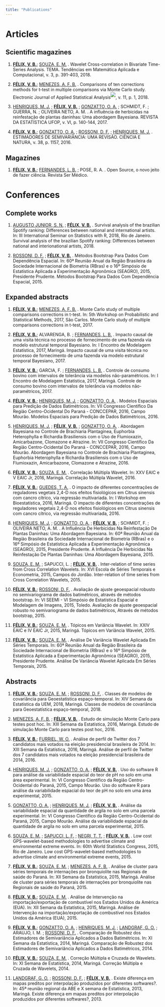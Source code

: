 ```yaml
---
title: "Publications"
---
```


# Articles

## Scientific magazines

1.  [**FÉLIX, V. B.**](http://lattes.cnpq.br/6820390470508877); [SOUZA, E. M.](http://lattes.cnpq.br/0029713017048136) . Wavelet Cross-correlation in Bivariate Time-Series Analysis. TEMA. Tendências em Matemática Aplicada e Computacional, v. 3, p. 391-403, 2018.

2.  [**FÉLIX, V. B.**](http://lattes.cnpq.br/6820390470508877 "Clique para visualizar o currículo"); [MENEZES, A. F. B.](http://lattes.cnpq.br/3911619582088894) . Comparisons of ten corrections methods for t-test in multiple comparisons via Monte Carlo study. Electronic Journal of Applied Statistical Analysis^![](https://buscatextual.cnpq.br/buscatextual/images/curriculo/jcr.gif)^, v. 11, p. 1, 2018.

3.  [HENRIQUES, M. J.](http://lattes.cnpq.br/3011323408047031) ; [**FÉLIX, V. B.**](http://lattes.cnpq.br/6820390470508877 "Clique para visualizar o currículo") ; [GONZATTO, O. A.](http://lattes.cnpq.br/7365405141909374 "Clique para visualizar o currículo") ; SCHMIDT, F. ; GUERRA, N. ; OLIVEIRA NETO, A. M. . A influência de herbicidas na reinfestação de plantas daninhas: Uma abordagem Bayesiana. REVISTA DA ESTATÍSTICA UFOP, v. VI, p. 140-144, 2017.

4.  [**FÉLIX, V. B.**](http://lattes.cnpq.br/6820390470508877 "Clique para visualizar o currículo"); [GONZATTO, O. A.](http://lattes.cnpq.br/7365405141909374) ; [ROSSONI, D. F.](http://lattes.cnpq.br/7817639261124081) ; [HENRIQUES, M. J.](http://lattes.cnpq.br/3011323408047031) . ESTIMADORES DE SEMIVARIÂNCIA: UMA REVISÃO. CIÊNCIA E NATURA, v. 38, p. 1157, 2016.

## Magazines

1.  [**FÉLIX, V. B.**](http://lattes.cnpq.br/6820390470508877); [FERNANDES, L. B.](http://lattes.cnpq.br/3956308653223427) ; POSE, R. A. . Open Source, o novo jeito de fazer ciência. Revista Ser Médico.

# Conferences

## Complete works

1.  [AUGUSTO JUNIOR, S. N.](http://lattes.cnpq.br/2374886805780530) ; [**FÉLIX, V. B.**](http://lattes.cnpq.br/6820390470508877) . Survival analysis of the brazilian Spotify ranking: Differences between national and international artists. In: III International Seminar on Statistics with R, 2018, Rio de Janeiro. Survival analysis of the brazilian Spotify ranking: Differences between national and interionational artists, 2018.

2.  [ROSSONI, D. F.](http://lattes.cnpq.br/7817639261124081 "Clique para visualizar o currículo") ; [**FÉLIX, V. B.**](http://lattes.cnpq.br/6820390470508877 "Clique para visualizar o currículo") . Métodos Bootstrap Para Dados Com Dependência Espacial. In: 60ª Reunião Anual da Região Brasileira da Sociedade Internacional de Biometria (RBras) e o 16º Simpósio de Estatística Aplicada a Experimentação Agronômica (SEAGRO), 2015, Presidente Prudente. Métodos Bootstrap Para Dados Com Dependência Espacial, 2015.

## Expanded abstracts

1.  [**FÉLIX, V. B.**](http://lattes.cnpq.br/6820390470508877 "Clique para visualizar o currículo"); [MENEZES, A. F. B.](http://lattes.cnpq.br/3911619582088894) . Monte Carlo study of multiple comparisons corrections in t-test. In: 5th Workshop on Probabilistic and Statistical Methods, 2017, São Carlos. Monte Carlo study of multiple comparisons corrections in t-test, 2017.

2.  [**FÉLIX, V. B.**](http://lattes.cnpq.br/6820390470508877); ALVARENGA, B. ; [FERNANDES, L. B.](http://lattes.cnpq.br/3956308653223427 "Clique para visualizar o currículo") . Impacto causal de uma visita técnica no processo de fornecimento de uma fazenda via modelo estrutural temporal Bayesiano. In: I Encontro de Modelagem Estatística, 2017, Maringá. Impacto causal de uma visita técnica no processo de fornecimento de uma fazenda via modelo estrutural temporal Bayesiano, 2017.

3.  [**FÉLIX, V. B.**](http://lattes.cnpq.br/6820390470508877); GARCIA, F. ; [FERNANDES, L. B.](http://lattes.cnpq.br/3956308653223427 "Clique para visualizar o currículo") . Controle de consumo bovino com intervalos de tolerância via modelos não-paramétricos. In: I Encontro de Modelagem Estatística, 2017, Maringá. Controle de consumo bovino com intervalos de tolerância via modelos não-paramétricos, 2017.

4.  [**FÉLIX, V. B.**](http://lattes.cnpq.br/6820390470508877 "Clique para visualizar o currículo"); [HENRIQUES, M. J.](http://lattes.cnpq.br/3011323408047031 "Clique para visualizar o currículo") ; [GONZATTO, O. A.](http://lattes.cnpq.br/7365405141909374 "Clique para visualizar o currículo") . Modelos Espaciais para Predição de Dados Batimétricos. In: VII Congresso Científico Da Região Centro-Ocidental Do Paraná - CONCCEPAR, 2016, Campo Mourão. Modelos Espaciais para Predição de Dados Batimétricos, 2016.

5.  [HENRIQUES, M. J.](http://lattes.cnpq.br/3011323408047031 "Clique para visualizar o currículo") ; [**FÉLIX, V. B.**](http://lattes.cnpq.br/6820390470508877 "Clique para visualizar o currículo") ; [GONZATTO, O. A.](http://lattes.cnpq.br/7365405141909374 "Clique para visualizar o currículo") . Abordagem Bayesiana no Controle de Brachiaria Plantaginea, Euphorbia Heterophylla e Richardia Brasiliensis com o Uso de Flumioxazin, Amicarbazone, Clomazone e Atrazine. In: VII Congresso Científico Da Região Centro-Ocidental Do Paraná - CONCCEPAR, 2016, Campo Mourão. Abordagem Bayesiana no Controle de Brachiaria Plantaginea, Euphorbia Heterophylla e Richardia Brasiliensis com o Uso de Flumioxazin, Amicarbazone, Clomazone e Atrazine, 2016.

6.  [**FÉLIX, V. B.**](http://lattes.cnpq.br/6820390470508877 "Clique para visualizar o currículo"); [SOUZA, E. M.](http://lattes.cnpq.br/0029713017048136 "Clique para visualizar o currículo") . Correlação Múltipla Wavelet. In: XXV EAIC e V EAIC Jr, 2016, Maringá. Correlação Múltipla Wavelet, 2016.

7.  [**FÉLIX, V. B.**](http://lattes.cnpq.br/6820390470508877 "Clique para visualizar o currículo"); [GUEDES, T. A.](http://lattes.cnpq.br/6155197091899789 "Clique para visualizar o currículo") . O impacto de diferentes concentrações de reguladores vegetais 2,4-D nos efeitos fisiológicos em Citrus sinensis com cancro cítrico, via regressão multivariada. In: I Workshop em Bioestatística, 2016, Maringá. O impacto de diferentes concentrações de reguladores vegetais 2,4-D nos efeitos fisiológicos em Citrus sinensis com cancro cítrico, via regressão multivariada, 2016.

8.  [HENRIQUES, M. J.](http://lattes.cnpq.br/3011323408047031 "Clique para visualizar o currículo") ; [GONZATTO, O. A.](http://lattes.cnpq.br/7365405141909374 "Clique para visualizar o currículo") ; [**FÉLIX, V. B.**](http://lattes.cnpq.br/6820390470508877 "Clique para visualizar o currículo") ; SCHMIDT, F. ; OLIVEIRA NETO, A. M. . A Influência De Herbicidas Na Reinfestação De Plantas Daninhas: Uma Abordagem Bayesiana. In: 60ª Reunião Anual da Região Brasileira da Sociedade Internacional de Biometria (RBras) e o 16º Simpósio de Estatística Aplicada a Experimentação Agronômica (SEAGRO), 2015, Presidente Prudente. A Influência De Herbicidas Na Reinfestação De Plantas Daninhas: Uma Abordagem Bayesiana, 2015.

9.  [SOUZA, E. M.](http://lattes.cnpq.br/0029713017048136 "Clique para visualizar o currículo") ; SAPUCCI, L. ; [**FÉLIX, V. B.**](http://lattes.cnpq.br/6820390470508877 "Clique para visualizar o currículo") . Inter-relation of time series from Cross Correlation Wavelets. In: XVI Escola de Séries Temporais e Econometria, 2015, Campos do Jordão. Inter-relation of time series from Cross Correlation Wavelets, 2015.

10. [**FÉLIX, V. B.**](http://lattes.cnpq.br/6820390470508877 "Clique para visualizar o currículo"); [ROSSONI, D. F.](http://lattes.cnpq.br/7817639261124081 "Clique para visualizar o currículo") . Avaliação de ajuste geoespacial robusto no semivariograma de dados batimétricos, através de métodos bootstrap. In: VI SEEMI - VI Simpósio de Estatística Espacial e Modelagem de Imagens, 2015, Toledo. Avaliação de ajuste geoespacial robusto no semivariograma de dados batimétricos, Através de métodos bootstrap, 2015.

11. [**FÉLIX, V. B.**](http://lattes.cnpq.br/6820390470508877 "Clique para visualizar o currículo"); [SOUZA, E. M.](http://lattes.cnpq.br/0029713017048136 "Clique para visualizar o currículo") . Tópicos em Variância Wavelet. In: XXIV EAIC e IV EAIC Jr, 2015, Maringá. Tópicos em Variância Wavelet, 2015.

12. [**FÉLIX, V. B.**](http://lattes.cnpq.br/6820390470508877 "Clique para visualizar o currículo"); [SOUZA, E. M.](http://lattes.cnpq.br/0029713017048136 "Clique para visualizar o currículo") . Análise De Variância Wavelet Aplicada Em Séries Temporais. In: 60ª Reunião Anual da Região Brasileira da Sociedade Internacional de Biometria (RBras) e o 16º Simpósio de Estatística Aplicada a Experimentação Agronômica (SEAGRO), 2015, Presidente Prudente. Análise De Variância Wavelet Aplicada Em Séries Temporais, 2015.

## Abstracts

1.  [**FÉLIX, V. B.**](http://lattes.cnpq.br/6820390470508877); [SOUZA, E. M.](http://lattes.cnpq.br/0029713017048136 "Clique para visualizar o currículo") ; [ROSSONI, D. F.](http://lattes.cnpq.br/7817639261124081 "Clique para visualizar o currículo") . Classes de modelos de covariância para Geoestatística espaço-temporal. In: XIV Semana da Estatística da UEM, 2018, Maringá. Classes de modelos de covariância para Geoestatística espaço-temporal, 2018.

2.  [MENEZES, A. F. B.](http://lattes.cnpq.br/3911619582088894 "Clique para visualizar o currículo") ; [**FÉLIX, V. B.**](http://lattes.cnpq.br/6820390470508877 "Clique para visualizar o currículo") . Estudo de simulação Monte Carlo para testes post hoc. In: XIII Semana da Estatística, 2016, Maringá. Estudo de simulação Monte Carlo para testes post hoc, 2016.

3.  [**FÉLIX, V. B.**](http://lattes.cnpq.br/6820390470508877); [FURRIEL, W. O.](http://lattes.cnpq.br/2695786323673324) . Análise de perfil de Twitter dos 7 candidatos mais votados na eleição presidencial brasileira de 2014. In: XIII Semana da Estatística, 2016, Maringá. Análise de perfil de Twitter dos 7 candidatos mais votados na eleição presidencial brasileira de 2014, 2016.

4.  [HENRIQUES, M. J.](http://lattes.cnpq.br/3011323408047031 "Clique para visualizar o currículo") ; [GONZATTO, O. A.](http://lattes.cnpq.br/7365405141909374 "Clique para visualizar o currículo") ; [**FÉLIX, V. B.**](http://lattes.cnpq.br/6820390470508877 "Clique para visualizar o currículo") . Uso do software R para análise da variabilidade espacial do teor de pH no solo em uma área experimental. In: VI Congresso Científico da Região Centro-Ocidental do Paraná, 2015, Campo Mourão. Uso do software R para análise da variabilidade espacial do teor de pH no solo em uma área experimental, 2015.

5.  [GONZATTO, O. A.](http://lattes.cnpq.br/7365405141909374 "Clique para visualizar o currículo") ; [HENRIQUES, M. J.](http://lattes.cnpq.br/3011323408047031 "Clique para visualizar o currículo") ; [**FÉLIX, V. B.**](http://lattes.cnpq.br/6820390470508877) . Análise da variabilidade espacial da quantidade de argila no solo em uma parcela experimental. In: VI Congresso Científico da Região Centro-Ocidental do Paraná, 2015, Campo Mourão. Análise da variabilidade espacial da quantidade de argila no solo em uma parcela experimental, 2015.

6.  [SOUZA, E. M.](http://lattes.cnpq.br/0029713017048136 "Clique para visualizar o currículo") ; [SAPUCCI, L. F.](http://lattes.cnpq.br/8285827971934692 "Clique para visualizar o currículo") ; [NEGRI, T. T.](http://lattes.cnpq.br/3441145714823409 "Clique para visualizar o currículo") ; [**FÉLIX, V. B.**](http://lattes.cnpq.br/6820390470508877 "Clique para visualizar o currículo") . Low cost GPS-wavelet-based methodologies to advertise climate and environmental extreme events. In: 60th World Statistics Congress, 2015, Rio de Janeiro. Low cost GPS-wavelet-based methodologies to advertise climate and environmental extreme events, 2015.

7.  [**FÉLIX, V. B.**](http://lattes.cnpq.br/6820390470508877 "Clique para visualizar o currículo"); [SOUZA, E. M.](http://lattes.cnpq.br/0029713017048136 "Clique para visualizar o currículo") ; [MENEZES, A. F. B.](http://lattes.cnpq.br/3911619582088894 "Clique para visualizar o currículo") . Análise de cluster para séries temporais de internações por bronquiolite nas Regionais de saúde do Paraná. In: XII Semana da Estatística, 2015, Maringá. Análise de cluster para séries temporais de internações por bronquiolite nas Regionais de saúde do Paraná, 2015.

8.  [**FÉLIX, V. B.**](http://lattes.cnpq.br/6820390470508877 "Clique para visualizar o currículo"); [SOUZA, E. M.](http://lattes.cnpq.br/0029713017048136 "Clique para visualizar o currículo") . Análise de Intervenção na importação/exportação de combustível nos Estados Unidos da América (EUA). In: XII Semana da Estatística, 2015, Maringá. Análise de Intervenção na importação/exportação de combustível nos Estados Unidos da América (EUA), 2015.

9.  [**FÉLIX, V. B.**](http://lattes.cnpq.br/6820390470508877 "Clique para visualizar o currículo"); [GONZATTO, O. A.](http://lattes.cnpq.br/7365405141909374 "Clique para visualizar o currículo") ; [HENRIQUES, M. J.](http://lattes.cnpq.br/3011323408047031) ; [LANDGRAF, G. O.](http://lattes.cnpq.br/5589432074854512 "Clique para visualizar o currículo") ; ARAUJO, I. M. ; [ROSSONI, D. F.](http://lattes.cnpq.br/7817639261124081 "Clique para visualizar o currículo") . Comparação de Robustez dos Estimadores de Semivariância Aplicados a Dados Batimétricos. In: XI Semana da Estatística, 2014, Maringá. Comparação de Robustez dos Estimadores de Semivariância Aplicados a Dados Batimétricos, 2014.

10. [**FÉLIX, V. B.**](http://lattes.cnpq.br/6820390470508877 "Clique para visualizar o currículo"); [SOUZA, E. M.](http://lattes.cnpq.br/0029713017048136 "Clique para visualizar o currículo") . Correção Múltipla e Cruzada de Wavelets. In: XI Semana de Estatística, 2014, Maringá. Correção Múltipla e Cruzada de Wavelets, 2014.

11. [LANDGRAF, G. O.](http://lattes.cnpq.br/5589432074854512 "Clique para visualizar o currículo") ; [ROSSONI, D. F.](http://lattes.cnpq.br/7817639261124081 "Clique para visualizar o currículo") ; [**FÉLIX, V. B.**](http://lattes.cnpq.br/6820390470508877 "Clique para visualizar o currículo") . Existe diferença em mapas preditos por interpolação produzidos por diferentes softwares?. In: 45ª reunião regional da ABE e X semana de Estatística, 2013, Maringá. Existe diferença em mapas preditos por interpolação produzidos por diferentes softwares?, 2013.
